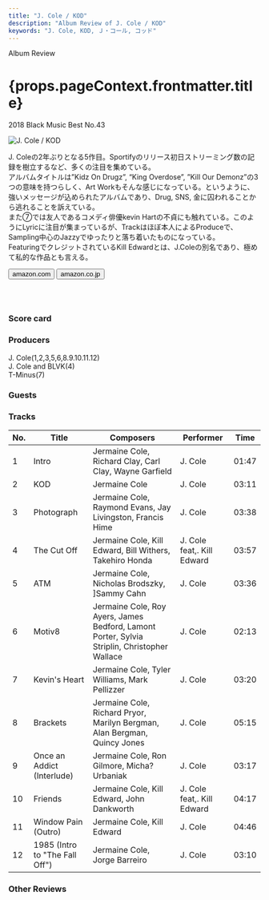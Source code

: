 ```yaml
---
title: "J. Cole / KOD"
description: "Album Review of J. Cole / KOD"
keywords: "J. Cole, KOD, Ｊ・コール, コッド"
---
```






<p className="largeP">Album Review</p>
<h1 className="h1--no--margin">{props.pageContext.frontmatter.title}</h1>
<p className="largeP">
  <Link to="/best50/2018/">2018 Black Music Best No.43</Link>
</p>

<Row  className="image-card-group">
	<Column colMd={"3"} colLg={"4"} noGutterMdLeft="">
       <ImageCard>

![J. Cole / KOD](../../images/cd/jcole3L.jpg)

</ImageCard>
	</Column>
	<Column colMd={"4"} colLg={"8"} noGutterMdLeft="">
	<p>
	J. Coleの2年ぶりとなる5作目。Sportifyのリリース初日ストリーミング数の記録を樹立するなど、多くの注目を集めている。
	<br/>アルバムタイトルは”Kidz On Drugz”, “King Overdose”, ”Kill Our Demonz”の3つの意味を持つらしく、Art Workもそんな感じになっている。というように、強いメッセージが込められたアルバムであり、Drug, SNS, 金に囚われることから逃れることを訴えている。
	<br/>また⑦では友人であるコメディ俳優kevin Hartの不貞にも触れている。このようにLyricに注目が集まっているが、Trackはほぼ本人によるProduceで、Sampling中心のJazzyでゆったりと落ち着いたものになっている。
	<br/>FeaturingでクレジットされているKill Edwardとは、J.Coleの別名であり、極めて私的な作品とも言える。
	</p>
	<div>
	  <Button className="button-right-mergin"  href="https://amzn.to/3dHN8bQ" kind="primary" size="small" renderIcon={ArrowUpRight24}>
      amazon.com
    </Button>
    <Button className="button-right-mergin"  href="https://amzn.to/3i98KBc" kind="secondary" size="small" renderIcon={ArrowUpRight24}>
		  amazon.co.jp
    </Button>
	</div>
	<a style="display:inline-block;overflow:hidden;background:url(https://linkmaker.itunes.apple.com/ja-jp/lockup.svg?releaseDate=2018-04-20&kind=album&bubble=apple_music&style=mono-black) no-repeat;width:180px;height:45px;" href="https://geo.music.apple.com/jp/album/kod/1374017096?mt=1&app=music&ls=1&at=11lcug"></a>
	</Column>
</Row>
<Row >
	<Column colMd={"4"} colLg={"4"} noGutterMdLeft="">
<div>
  <h3>Score card</h3>
	<SliderJS1 value="2" />
  <SliderJS2 value="1" />
	<SliderJS3 value="1" />
  <SliderJS4 value="8" />
</div>
</Column>
<Column colMd={"8"} colLg={"8"} noGutterMdLeft="">
<div>
<h3>Producers</h3>
<p>
	J. Cole(1,2,3,5,6,8.9.10.11.12)
	<br/>J. Cole and BLVK(4)
	<br/>T-Minus(7)
</p>
<h3>Guests</h3>
<p>
</p>
</div>
</Column>
</Row>

<h3>Tracks</h3>

| No. | Title                          | Composers                                                                                    | Performer                  | Time  |
| --- | ------------------------------ | -------------------------------------------------------------------------------------------- | -------------------------- | ----- |
| 1   | Intro                          | Jermaine Cole, Richard Clay, Carl Clay, Wayne Garfield                                       | J. Cole                    | 01:47 |
| 2   | KOD                            | Jermaine Cole                                                                                | J. Cole                    | 03:11 |
| 3   | Photograph                     | Jermaine Cole, Raymond Evans, Jay Livingston, Francis Hime                                   | J. Cole                    | 03:38 |
| 4   | The Cut Off                    | Jermaine Cole, Kill Edward, Bill Withers, Takehiro Honda                                     | J. Cole feat,. Kill Edward | 03:57 |
| 5   | ATM                            | Jermaine Cole, Nicholas Brodszky, ]Sammy Cahn                                                | J. Cole                    | 03:36 |
| 6   | Motiv8                         | Jermaine Cole, Roy Ayers, James Bedford, Lamont Porter, Sylvia Striplin, Christopher Wallace | J. Cole                    | 02:13 |
| 7   | Kevin's Heart                  | Jermaine Cole, Tyler Williams, Mark Pellizzer                                                | J. Cole                    | 03:20 |
| 8   | Brackets                       | Jermaine Cole, Richard Pryor, Marilyn Bergman, Alan Bergman, Quincy Jones                    | J. Cole                    | 05:15 |
| 9   | Once an Addict (Interlude)     | Jermaine Cole, Ron Gilmore, Micha? Urbaniak                                                  | J. Cole                    | 03:17 |
| 10  | Friends                        | Jermaine Cole, Kill Edward, John Dankworth                                                   | J. Cole feat,. Kill Edward | 04:17 |
| 11  | Window Pain (Outro)            | Jermaine Cole, Kill Edward                                                                   | J. Cole                    | 04:46 |
| 12  | 1985 (Intro to "The Fall Off") | Jermaine Cole, Jorge Barreiro                                                                | J. Cole                    | 03:10 |

<h3>Other Reviews</h3>

<Row>
  <Column colMd={3} colLg={3} noGutterMdLeft>
    <Review1 />
  </Column>
</Row>

